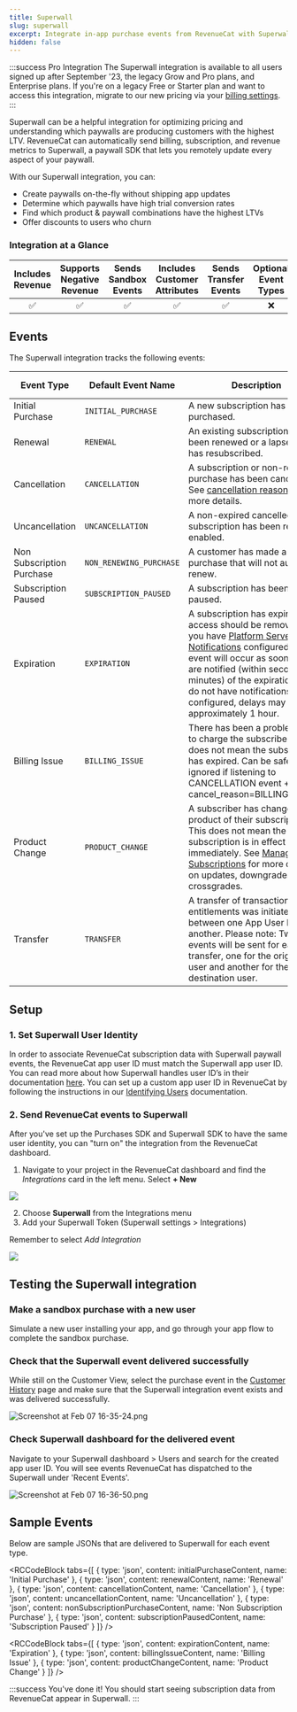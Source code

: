 ```yaml
---
title: Superwall
slug: superwall
excerpt: Integrate in-app purchase events from RevenueCat with Superwall
hidden: false
---
```


:::success Pro Integration
The Superwall integration is available to all users signed up after September '23, the legacy Grow and Pro plans, and Enterprise plans. If you're on a legacy Free or Starter plan and want to access this integration, migrate to our new pricing via your [billing settings](https://app.revenuecat.com/settings/billing).
:::

Superwall can be a helpful integration for optimizing pricing and understanding which paywalls are producing customers with the highest LTV. RevenueCat can automatically send billing, subscription, and revenue metrics to Superwall, a paywall SDK that lets you remotely update every aspect of your paywall.

With our Superwall integration, you can:

- Create paywalls on-the-fly without shipping app updates
- Determine which paywalls have high trial conversion rates
- Find which product & paywall combinations have the highest LTVs
- Offer discounts to users who churn

### Integration at a Glance

| Includes Revenue | Supports Negative Revenue | Sends Sandbox Events | Includes Customer Attributes | Sends Transfer Events | Optional Event Types |
| :--------------: | :-----------------------: | :------------------: | :----------------------------: | :-------------------: | :------------------: |
|        ✅        |            ✅             |          ✅          |               ✅               |          ✅           |          ❌          |

## Events

The Superwall integration tracks the following events:

| Event Type        | Default Event Name  | Description                                                                                                                                                                                                                                                                                                                              | App Store | Play Store | Amazon | Stripe | Promo |
|-------------------|---------------------|------------------------------------------------------------------------------------------------------------------------------------------------------------------------------------------------------------------------------------------------------------------------------------------------------------------------------------------|-----------|------------|--------|--------|-------|
| Initial Purchase  | `INITIAL_PURCHASE`  | A new subscription has been purchased.                                                                                                                                                                                                                                                                                                     | ✅        | ✅         | ✅     | ✅     | ❌   |
| Renewal           | `RENEWAL`           | An existing subscription has been renewed or a lapsed user has resubscribed.                                                                                                                                                                                                                                                              | ✅        | ✅         | ✅     | ✅     | ❌   |
| Cancellation      | `CANCELLATION`      | A subscription or non-renewing purchase has been cancelled. See [cancellation reasons](/integrations/webhooks/event-types-and-fields#cancellation-and-expiration-reasons) for more details.                                                                                                                                              | ✅        | ✅         | ✅     | ✅     | ✅   |
| Uncancellation    | `UNCANCELLATION`    | A non-expired cancelled subscription has been re-enabled.                                                                                                                                                                                                                                                                                 | ✅        | ✅         | ✅     | ❌     | ❌   |
| Non Subscription Purchase | `NON_RENEWING_PURCHASE` | A customer has made a purchase that will not auto-renew.                                                                                                                                                                                                                                                                               | ✅        | ✅         | ✅     | ✅     | ✅   |
| Subscription Paused | `SUBSCRIPTION_PAUSED` | A subscription has been paused.                                                                                                                                                                                                                                                                                                           | ❌        | ✅         | ❌     | ❌     | ❌   |
| Expiration        | `EXPIRATION`        | A subscription has expired and access should be removed. If you have [Platform Server Notifications](/platform-resources/server-notifications) configured, this event will occur as soon as we are notified (within seconds to minutes) of the expiration. If you do not have notifications configured, delays may be approximately 1 hour. | ✅        | ✅         | ✅     | ✅     | ✅   |
| Billing Issue     | `BILLING_ISSUE`     | There has been a problem trying to charge the subscriber. This does not mean the subscription has expired. Can be safely ignored if listening to CANCELLATION event + cancel_reason=BILLING_ERROR.                                                                                                                                 | ✅        | ✅         | ✅     | ✅     | ❌   |
| Product Change    | `PRODUCT_CHANGE`    | A subscriber has changed the product of their subscription. This does not mean the new subscription is in effect immediately. See [Managing Subscriptions](/subscription-guidance/managing-subscriptions) for more details on updates, downgrades, and crossgrades.                                                                                                                                                     | ✅        | ✅         | ❌     | ✅     | ❌   |
| Transfer          | `TRANSFER`          | A transfer of transactions and entitlements was initiated between one App User ID(s) to another. Please note: Two events will be sent for each transfer, one for the original user and another for the destination user.                                                                                                                                                                                                                                         | ✅        | ✅         | ✅     | ✅     | ❌   |

## Setup

### 1. Set Superwall User Identity

In order to associate RevenueCat subscription data with Superwall paywall events, the RevenueCat app user ID must match the Superwall app user ID. You can read more about how Superwall handles user ID’s in their documentation [here](https://docs.superwall.me/docs/user-management). You can set up a custom app user ID in RevenueCat by following the instructions in our [Identifying Users](/customers/user-ids#provided-app-user-id) documentation.

### 2. Send RevenueCat events to Superwall

After you've set up the Purchases SDK and Superwall SDK to have the same user identity, you can "turn on" the integration from the RevenueCat dashboard.

1. Navigate to your project in the RevenueCat dashboard and find the _Integrations_ card in the left menu. Select **+ New**

![](/images/db31ce4-app.revenuecat.com_projects_85ff18c7_collaborators_1_430a80ab9934b4ff5f96caa2ad08bddb.png)

2. Choose **Superwall** from the Integrations menu
3. Add your Superwall Token (Superwall settings > Integrations)

Remember to select _Add Integration_

![](/images/ed95ba8-app.revenuecat.com_projects_85ff18c7_integrations_intercom_5_c7bdc505d5dedc85fe46600828e310f1.png)

## Testing the Superwall integration

### Make a sandbox purchase with a new user

Simulate a new user installing your app, and go through your app flow to complete the sandbox purchase.

### Check that the Superwall event delivered successfully

While still on the Customer View, select the purchase event in the [Customer History](/dashboard-and-metrics/customer-history) page and make sure that the Superwall integration event exists and was delivered successfully.

![](/images/1643a7c-Screenshot_at_Feb_07_16-35-24_c783f670dff8ffec1a11984618151ec9.png "Screenshot at Feb 07 16-35-24.png")

### Check Superwall dashboard for the delivered event

Navigate to your Superwall dashboard > Users and search for the created app user ID. You will see events RevenueCat has dispatched to the Superwall under 'Recent Events'.

![](/images/71fe3aa-Screenshot_at_Feb_07_16-36-50_c46a97ba9c5663269a061d707947d38a.png "Screenshot at Feb 07 16-36-50.png")

## Sample Events

Below are sample JSONs that are delivered to Superwall for each event type.


<RCCodeBlock tabs={[
    { type: 'json', content: initialPurchaseContent, name: 'Initial Purchase' },
    { type: 'json', content: renewalContent, name: 'Renewal' },
    { type: 'json', content: cancellationContent, name: 'Cancellation' },
    { type: 'json', content: uncancellationContent, name: 'Uncancellation' },
    { type: 'json', content: nonSubscriptionPurchaseContent, name: 'Non Subscription Purchase' },
    { type: 'json', content: subscriptionPausedContent, name: 'Subscription Paused' }
]} />


<RCCodeBlock tabs={[
    { type: 'json', content: expirationContent, name: 'Expiration' },
    { type: 'json', content: billingIssueContent, name: 'Billing Issue' },
    { type: 'json', content: productChangeContent, name: 'Product Change' }
]} />

:::success You've done it!
You should start seeing subscription data from RevenueCat appear in Superwall.
:::
